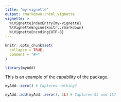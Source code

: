 ```yaml
---
title: "my-vignette"
output: rmarkdown::html_vignette
vignette: >
  %\VignetteIndexEntry{my-vignette}
  %\VignetteEngine{knitr::rmarkdown}
  %\VignetteEncoding{UTF-8}
---
```


```r
knitr::opts_chunk$set(
  collapse = TRUE,
  comment = "#>"
)
```

```r
library(myAdd)
```

This is an example of the capability of the package.

```r
myAdd::zero() # Captures nothing?
```

```r
myAdd::add(myAdd::zero(), 1L) # Captures 0L and 1L?
```
